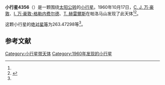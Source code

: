 {{Infobox planet
| bgcolour = #FFFFC0
| name = 4356 Marathon
| symbol = 
| image = 
| caption = 
| discovery = yes
| discovery_ref = 
| discoverer = [[C._J._万·豪敦|C. J. 万·豪敦]]、[[I._万·豪敦-格勒内费尔德|I. 万·豪敦-格勒内费尔德]]、[[T._赫雷爾斯|T. 赫雷爾斯]]
| discovery_site = [[帕洛马山|帕洛马山]] 
| discovered = 1960年10月17日
| designations = yes
| mp_name = 
| named_after = 
| alt_names = 9522 P-L/ 1974 RB1 / 1987 FB
| mp_category = [[主带小行星|主带小行星]]
| orbit_ref = <ref name="a">[http://ssd.jpl.nasa.gov/sbdb.cgi?sstr=4356 4356 Marathon] {{Wayback|url=http://ssd.jpl.nasa.gov/sbdb.cgi?sstr=4356 |date=20210814043654 }}，小行星數據庫瀏覽器（JPL Small-Body Database Browser）－[[美国国家航空航天局|美国国家航空航天局]]喷气推进实验室</ref>
| epoch = 2456400.5 (2013年4月18日更新)
| aphelion = {{convert|3.3412935|AU|km|3|abbr=on|lk=out}}
| perihelion = {{convert|2.2661093|AU|km|3|abbr=on}}
| semimajor = {{convert|2.8037014|AU|km|3|abbr=on}}
| eccentricity = 0.1917437
| period = 1714.7313 [[日|日]]<br />4.69[[儒略年|儒略年]]
| avg_speed = 
| inclination = 7.44779
| asc_node = 2.38796
| mean_anomaly = 
| arg_peri = 263.47298
| satellites = 
| physical_characteristics = yes
| dimensions = 
| mass = 
| density = 
| surface_grav = 
| escape_velocity = 
| sidereal_day = 
| axial_tilt = 
| pole_ecliptic_lat = 
| pole_ecliptic_lon = 
| albedo = 
| temperatures= 
| temp_name1 = 
| mean_temp_1 = 
| max_temp_1 = 
| temp_name2 = 
| max_temp_2 = 
| spectral_type = 
| abs_magnitude = 263.47298
}}

'''小行星4356'''（{{lang-en|4356 Marathon}}）是一颗围绕[[太阳|太阳]][[公转|公转]]的[[小行星|小行星]]。1960年10月17日，[[C._J._万·豪敦|C. J. 万·豪敦]]、[[I._万·豪敦-格勒内费尔德|I. 万·豪敦-格勒内费尔德]]、[[T._赫雷爾斯|T. 赫雷爾斯]]在帕洛马山发现了此天体<ref name="a" /><ref>{{cite news|title=小行星列表|url=http://cfa-www.harvard.edu/iau/lists/NumberedMPs.txt|accessdate=2013-07-08|newspaper=哈佛大学|archive-date=2008-05-17|archive-url=https://web.archive.org/web/20080517010638/http://cfa-www.harvard.edu/iau/lists/NumberedMPs.txt|dead-url=no}}</ref>。

这颗小行星的[[绝对星等|绝对星等]]为263.47298等<ref name="a" />。

==参考文献==
{{reflist}}
{{Minor Planet Number|[[小行星4355|小行星4355]]|[[小行星4357|小行星4357]]}}

{{小天体}}

[[Category:小行星带天体|Category:小行星带天体]]
[[Category:1960年发现的小行星|Category:1960年发现的小行星]]

{{asteroid-stub}}